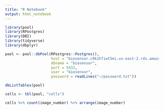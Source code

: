 ```yaml
---
title: "R Notebook"
output: html_notebook
---
```


```r
library(pool)
library(RPostgres)
library(DBI)
library(tidyverse)
library(dbplyr)
```

```r
pool <- pool::dbPool(RPostgres::Postgres(), 
                     host = "biosensor.c9k2hfiwt5mi.us-east-2.rds.amazonaws.com",
                     dbname = "biosensor",
                     port = 5432,
                     user = "biosensor",
                     password = readLines("~/password.txt"))
```

```r
dbListTables(pool)
```

```r
cells <- tbl(pool, "cells")
```


```r
cells %>% count(image_number) %>% arrange(image_number)
```

